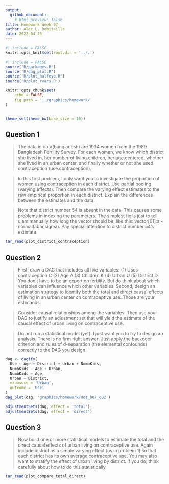 ```yaml
---
output: 
  github_document:
    # html_preview: false
title: Homework Week 07
author: Alec L. Robitaille
date: 2022-04-25
---
```


```r
#| include = FALSE
knitr::opts_knit$set(root.dir = '../.')
```

```r
#| include = FALSE
source('R/packages.R')
source('R/dag_plot.R')
source('R/plot_halfeye.R')
source('R/plot_rvars.R')

knitr::opts_chunk$set(
	echo = FALSE,
	fig.path = '../graphics/homework/'
)


theme_set(theme_bw(base_size = 16))
```


## Question 1
> The data in data(bangladesh) are 1934 women from the 1989 Bangladesh Fertility
Survey. For each woman, we know which district she lived in, her number of
living.children, her age.centered, whether she lived in an urban center, and
finally whether or not she used contraception (use.contraception).

> In this first problem, I only want you to investigate the proportion of women
using contraception in each district. Use partial pooling (varying effects).
Then compare the varying effect estimates to the raw empirical proportion in
each district. Explain the differences between the estimates and the data.

> Note that district number 54 is absent in the data. This causes some problems
in indexing the parameters. The simplest fix is just to tell ulam manually how
long the vector should be, like this: vector[61]:a ~ normal(abar,sigma). Pay
special attention to district number 54’s estimate

```r
tar_read(plot_district_contraception)
```

## Question 2
> First, draw a DAG that includes all five variables: (1) Uses contraception C
(2) Age A (3) Children K (4) Urban U (5) District D. You don’t have to be an
expert on fertility. But do think about which variables can influence which
other variables. Second, design an estimation strategy to identify both the
total and direct causal effects of living in an urban center on contraceptive
use. Those are your estimands.

> Consider causal relationships among the variables. Then use your DAG to
justify an adjustment set that will yield the estimate of the causal effect of
urban living on contraceptive use.

> Do not run a statistical model (yet). I just want you to try to design an
analysis. There is no firm right answer. Just apply the backdoor criterion and
rules of d-separation (the elemental confounds) correctly to the DAG you design.

```r
dag <- dagify(
  Use ~ Age + District + Urban + NumbKids,
  NumbKids ~ Age + Urban,
  NumbKids ~ Age,
  Urban ~ District,
  exposure = 'Urban',
  outcome = 'Use'
)
dag_plot(dag, 'graphics/homework/dot_h07_q02')

adjustmentSets(dag, effect = 'total')
adjustmentSets(dag, effect = 'direct')
```


## Question 3
> Now build one or more statistical models to estimate the total and the direct
causal effects of urban living on contraceptive use. Again include district as a
simple varying effect (as in problem 1) so that each district has its own
average contraceptive use. You may also want to stratify the effect of urban
living by district. If you do, think carefully about how to do this
statistically.


```r
tar_read(plot_compare_total_direct)
```

<!--
4-OPTIONAL CHALLENGE. Can you also go beyond the parameter estimates
from problem 3 and compute a marginal causal effect of urban living for each dis-
trict, using a standard age distribution? Use any population age distribution you
like. The important thing is to project the estimates from the sample of each dis-
trict (which does not have representative age distributions) to the population. If
you think the different districts should have different age distributions, that would
be even more interesting.
-->